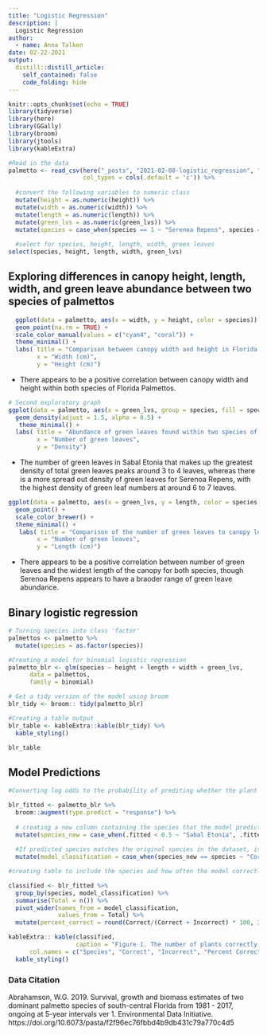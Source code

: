 ```yaml
---
title: "Logistic Regression"
description: |
  Logistic Regression 
author:
  - name: Anna Talken
date: 02-22-2021
output:
  distill::distill_article:
    self_contained: false
    code_folding: hide
---
```


```r
knitr::opts_chunk$set(echo = TRUE)
library(tidyverse)
library(here)
library(GGally)
library(broom)
library(jtools)
library(kableExtra)
```


```r
#Read in the data
palmetto <- read_csv(here("_posts", "2021-02-08-logistic_regression", "palmetto.csv"),
                     col_types = cols(.default = 'c')) %>% 
  
  #convert the following variables to numeric class
  mutate(height = as.numeric(height)) %>% 
  mutate(width = as.numeric(width)) %>% 
  mutate(length = as.numeric(length)) %>% 
  mutate(green_lvs = as.numeric(green_lvs)) %>% 
  mutate(species = case_when(species == 1 ~ "Serenoa Repens", species == 2 ~ "Sabal Etonia")) %>% 
  
  #select for species, height, length, width, green leaves
select(species, height, length, width, green_lvs)
```

## Exploring differences in canopy height, length, width, and green leave abundance between two species of palmettos

```r
  ggplot(data = palmetto, aes(x = width, y = height, color = species)) +
  geom_point(na.rm = TRUE) +
  scale_color_manual(values = c("cyan4", "coral")) +
  theme_minimal() +
  labs( title = "Comparison between canopy width and height in Florida Palmettos",
        x = "Width (cm)",
        y = "Height (cm)")
```

* There appears to be a positive correlation between canopy width and height within both species of Florida Palmettos. 


```r
# Second exploratory graph
ggplot(data = palmetto, aes(x = green_lvs, group = species, fill = species)) +
  geom_density(adjust = 1.5, alpha = 0.5) +
   theme_minimal() +
  labs( title = "Abundance of green leaves found within two species of Florida Palmettos",
        x = "Number of green leaves",
        y = "Density")
```
* The number of green leaves in Sabal Etonia that makes up the greatest density of total green leaves peaks around 3 to 4 leaves, whereas there is a more spread out density of green leaves for Serenoa Repens, with the highest density of green leaf numbers at around 6 to 7 leaves. 


```r
ggplot(data = palmetto, aes(x = green_lvs, y = length, color = species, shape = species)) +
  geom_point() +
  scale_color_brewer() +
  theme_minimal() +
   labs( title = "Comparison of the number of green leaves to canopy length",
        x = "Number of green leaves",
        y = "Length (cm)")
```
* There appears to be a positive correlation between number of green leaves and the widest length of the canopy for both species, though Serenoa Repens appears to have a braoder range of green leave abundance. 


## Binary logistic regression

```r
# Turning species into class 'factor'
palmettos <- palmetto %>% 
  mutate(species = as.factor(species))

#Creating a model for binomial logistic regression
palmetto_blr <- glm(species ~ height + length + width + green_lvs,
      data = palmettos,
      family = binomial)

# Get a tidy version of the model using broom
blr_tidy <- broom:: tidy(palmetto_blr)

#Creating a table output
blr_table <- kableExtra::kable(blr_tidy) %>% 
  kable_styling()

blr_table

```

## Model Predictions

```r
#Converting log odds to the probability of prediting whether the plant is correctly for each observation

blr_fitted <- palmetto_blr %>% 
  broom::augment(type.predict = "response") %>%
  
  # creating a new column containing the species that the model predicts using a binary cutoff of 0.5 (less than 0.5 refers to Sabal Etonia with a factor of 0 and greater than 0.5 refers to Serenoa Repens, which has a factor of 1 in this model)
  mutate(species_new = case_when(.fitted < 0.5 ~ "Sabal Etonia", .fitted > 0.5 ~ "Serenoa Repens")) %>% 
  
  #If predicted species matches the original species in the dataset, it is considered correct
  mutate(model_classification = case_when(species_new == species ~ "Correct", species_new != species ~ "Incorrect"))
```

```r
#creating table to include the species and how often the model correctly or incorrectly predicted the species

classified <- blr_fitted %>% 
  group_by(species, model_classification) %>% 
  summarise(Total = n()) %>% 
  pivot_wider(names_from = model_classification,
              values_from = Total) %>% 
  mutate(percent_correct = round(Correct/(Correct + Incorrect) * 100, 2))

kableExtra:: kable(classified,
                   caption = "Figure 1. The number of plants correctly and incorrectly predicted using a binary logistic regression model using two species: Sabal Etonia and Serenoa Repens. Percent correct indicates the percentage of correct predictions the model made when applied to the dataset on palmetto species in Florida from Abrahamson, W.G. 2019.",
      col.names = c("Species", "Correct", "Incorrect", "Percent Correct (%)")) %>% 
  kable_styling()
```
### Data Citation

Abrahamson, W.G. 2019. Survival, growth and biomass estimates of two dominant palmetto species of south-central Florida from 1981 - 2017, ongoing at 5-year intervals ver 1. Environmental Data Initiative. https://doi.org/10.6073/pasta/f2f96ec76fbbd4b9db431c79a770c4d5
